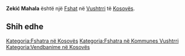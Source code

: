 {{Fshat në Kosovës
 | Emri                = Zekić Mahala
| srp_N_name = Zekić Mahala
| srp_N_FULL_NAME_RO = Zekić Mahala
| srp_N_FULL_NAME_ND_RO = Zekic Mahala
| srp_N_SORT_NAME_RG = ZEKICMAHALA
| srp_N_FULL_NAME_RG = Zekić Mahala
| srp_N_FULL_NAME_ND_RG = Zekic Mahala

 | Emri (Rasa dhanore) = 
 | Figura              = 
 | Shteti              = Kosovo
 | Komuna              = Vushtrri
 | Kodi postar         = 
 | Sipërfaqja          = 

 | Popullsia           = 

 | Regj. i popullsisë  = 
 | Dend. e popullsisë  = 
 | Faqja zyrtare       = 
 <!--- Koordinatat ----> 
 | Gjerësia            = 42.780512
 | Gjatësia            = 21.010643
 | Lartësia            = 
}}
'''Zekić Mahala''' është një [[Fshat]] në [[Vushtrri]] të [[Kosovës]].

<!-- == Gjeografia == -->
<!-- == Historia == -->
<!-- == Demografia == -->
== Shih edhe ==
{{Komuna Vushtrri}}
{{Kosovo-Administrata-Cung}}

[[Kategoria:Fshatra në Kosovës]]
[[Kategoria:Fshatra në Kommunes Vushtrri]]
[[Kategoria:Vendbanime në Kosovës]]